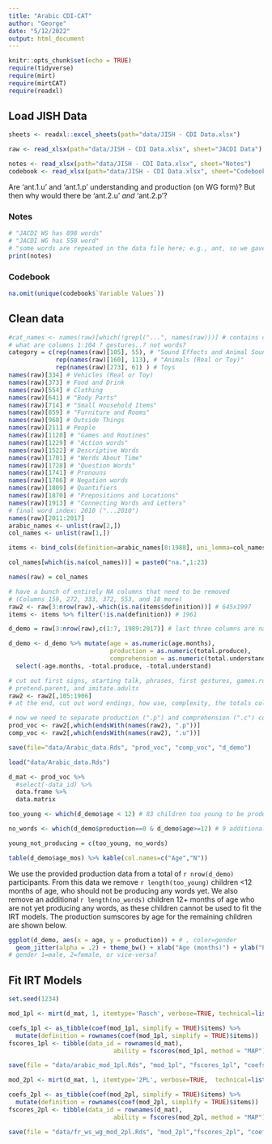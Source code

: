 ```yaml
---
title: "Arabic CDI-CAT"
author: "George"
date: "5/12/2022"
output: html_document
---
```


```r
knitr::opts_chunk$set(echo = TRUE)
require(tidyverse)
require(mirt)
require(mirtCAT)
require(readxl)
```

## Load JISH Data

```r
sheets <- readxl::excel_sheets(path="data/JISH - CDI Data.xlsx")

raw <- read_xlsx(path="data/JISH - CDI Data.xlsx", sheet="JACDI Data")

notes <- read_xlsx(path="data/JISH - CDI Data.xlsx", sheet="Notes")
codebook <- read_xlsx(path="data/JISH - CDI Data.xlsx", sheet="Codebook")
```

Are 'ant.1.u' and 'ant.1.p' understanding and production (on WG form)? 
But then why would there be 'ant.2.u' *and* 'ant.2.p'?

### Notes

```r
# "JACDI WS has 898 words"                                                                                                 
# "JACDI WG has 550 word" 
# "some words are repeated in the data file here; e.g., ant, so we gave it numbers: ant.1.u, ant.1.p, ant.2.u, ant.2.p, .."
print(notes)
```

### Codebook

```r
na.omit(unique(codebook$`Variable Values`))
```

## Clean data

```r
#cat_names <- names(raw)[which(!grepl("...", names(raw)))] # contains categories
# what are columns 1:104 ? gestures..? not words?
category = c(rep(names(raw)[105], 55), # "Sound Effects and Animal Sounds"
             rep(names(raw)[160], 113), # "Animals (Real or Toy)"
             rep(names(raw)[273], 61) ) # Toys
names(raw)[334] # Vehicles (Real or Toy)
names(raw)[373] # Food and Drink
names(raw)[554] # Clothing
names(raw)[641] # "Body Parts"
names(raw)[714] # "Small Household Items"
names(raw)[859] # "Furniture and Rooms"
names(raw)[968] # Outside Things
names(raw)[211] # People
names(raw)[1128] # "Games and Routines"
names(raw)[1229] # "Action words"
names(raw)[1522] # Descriptive Words
names(raw)[1701] # "Words About Time"
names(raw)[1728] # "Question Words"
names(raw)[1741] # Pronouns
names(raw)[1786] # Negation words
names(raw)[1809] # Quantifiers
names(raw)[1870] # "Prepositions and Locations"
names(raw)[1913] # "Connecting Words and Letters" 
# final word index: 2010 ("...2010")
names(raw)[2011:2017]
arabic_names <- unlist(raw[2,])
col_names <- unlist(raw[1,])

items <- bind_cols(definition=arabic_names[8:1988], uni_lemma=col_names[8:1988])

col_names[which(is.na(col_names))] = paste0("na.",1:23)

names(raw) = col_names

# have a bunch of entirely NA columns that need to be removed
# (Columns 159, 272, 333, 372, 553, and 18 more)
raw2 <- raw[3:nrow(raw),-which(is.na(items$definition))] # 645x1997
items <- items %>% filter(!is.na(definition)) # 1961

d_demo = raw[3:nrow(raw),c(1:7, 1989:2017)] # last three columns are na.21 - na.23 - check and drop these?

d_demo <- d_demo %>% mutate(age = as.numeric(age.months),
                            production = as.numeric(total.produce),
                            comprehension = as.numeric(total.understand)) %>%
  select(-age.months, -total.produce, -total.understand)

# cut out first signs, starting talk, phrases, first gestures, games.routines, actions.objects, 
# pretend.parent, and imitate.adults
raw2 <- raw2[,105:1906]
# at the end, cut out word endings, how use, complexity, the totals columns etc.

# now we need to separate production (".p") and comprehension (".c") columns
prod_voc <- raw2[,which(endsWith(names(raw2), ".p"))]
comp_voc <- raw2[,which(endsWith(names(raw2), ".u"))]

save(file="data/Arabic_data.Rds", "prod_voc", "comp_voc", "d_demo")
```

```r
load("data/Arabic_data.Rds")

d_mat <- prod_voc %>% 
  #select(-data_id) %>% 
  data.frame %>%
  data.matrix

too_young <- which(d_demo$age < 12) # 83 children too young to be producing words...

no_words <- which(d_demo$production==0 & d_demo$age>=12) # 9 additional children not producing

young_not_producing = c(too_young, no_words)

table(d_demo$age_mos) %>% kable(col.names=c("Age","N"))
```

We use the provided production data from a total of `r nrow(d_demo)` participants. 
From this data we remove `r length(too_young)` children <12 months of age, who should not be producing any words yet. 
We also remove an additional `r length(no_words)` children 12+ months of age who are not yet producing any words, as these children cannot be used to fit the IRT models.
The production sumscores by age for the remaining children are shown below.

```r
ggplot(d_demo, aes(x = age, y = production)) + # , color=gender
  geom_jitter(alpha = .2) + theme_bw() + xlab("Age (months)") + ylab("Production Sumscore")
# gender 1=male, 2=female, or vice-versa? 
```


## Fit IRT Models


```r
set.seed(1234)

mod_1pl <- mirt(d_mat, 1, itemtype='Rasch', verbose=TRUE, technical=list(NCYCLES=1000))

coefs_1pl <- as_tibble(coef(mod_1pl, simplify = TRUE)$items) %>%
  mutate(definition = rownames(coef(mod_1pl, simplify = TRUE)$items))
fscores_1pl <- tibble(data_id = rownames(d_mat), 
                             ability = fscores(mod_1pl, method = "MAP")[,1])

save(file = "data/arabic_mod_1pl.Rds", "mod_1pl", "fscores_1pl", "coefs_1pl")
```

```r
mod_2pl <- mirt(d_mat, 1, itemtype='2PL', verbose=TRUE,  technical=list(NCYCLES=3000))

coefs_2pl <- as_tibble(coef(mod_2pl, simplify = TRUE)$items) %>%
  mutate(definition = rownames(coef(mod_2pl, simplify = TRUE)$items))
fscores_2pl <- tibble(data_id = rownames(d_mat), 
                             ability = fscores(mod_2pl, method = "MAP")[,1])

save(file = "data/fr_ws_wg_mod_2pl.Rds", "mod_2pl","fscores_2pl", "coefs_2pl")
```


